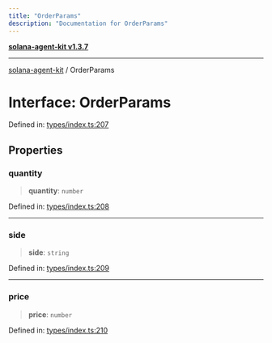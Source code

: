 ```yaml
---
title: "OrderParams"
description: "Documentation for OrderParams"
---
```


[**solana-agent-kit v1.3.7**](../README.md)

***

[solana-agent-kit](../README.md) / OrderParams

# Interface: OrderParams

Defined in: [types/index.ts:207](https://github.com/scriptscrypt/solana-agent-kit/blob/28121611ae2e5ee3f891044cd4631bfb441231fc/src/types/index.ts#L207)

## Properties

### quantity

> **quantity**: `number`

Defined in: [types/index.ts:208](https://github.com/scriptscrypt/solana-agent-kit/blob/28121611ae2e5ee3f891044cd4631bfb441231fc/src/types/index.ts#L208)

***

### side

> **side**: `string`

Defined in: [types/index.ts:209](https://github.com/scriptscrypt/solana-agent-kit/blob/28121611ae2e5ee3f891044cd4631bfb441231fc/src/types/index.ts#L209)

***

### price

> **price**: `number`

Defined in: [types/index.ts:210](https://github.com/scriptscrypt/solana-agent-kit/blob/28121611ae2e5ee3f891044cd4631bfb441231fc/src/types/index.ts#L210)
